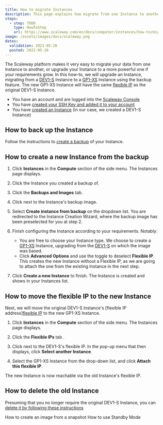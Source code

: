 ```yaml
---
title: How to migrate Instances
description: This page explains how migrate from one Instance to another
steps:
  - step: TODO
    type: HowToStep
    url: https://www.scaleway.com/en/docs/computer/instances/how-to/migrate-instances
image: /assets/images/docs/scaleway.png
dates:
  validation: 2021-05-26
  posted: 2021-05-26
---
```


The Scaleway platform makes it very easy to migrate your data from one Instance to another, or upgrade your Instance to a more powerful one if your requirements grow. In this how-to, we will upgrade an Instance, migrating from a [DEV1-S](/compute/instances/concepts#development-instance) Instance to a [GP1-XS](/compute/instances/concepts#general-purpose-instance) Instance using the backup feature. The new GP1-XS Instance will have the same [flexible IP](/compute/instances/concepts#flexible-ip) as the original DEV1-S Instance.

<Message type="requirement">

  - You have an account and are logged into the [Scaleway Console](https://console.scaleway.com)
  - You have [created your SSH Key and added it to your account](/console/my-project/how-to/create-ssh-key/)
  - You have [created an Instance](/compute/instances/how-to/create-an-instance) (in our case, we created a DEV1-S Instance)

</Message>

## How to back up the Instance

Follow the instructions to [create a backup](/compute/instances/how-to/create-a-backup/#how-to-create-a-backup) of your Instance.

## How to create a new Instance from the backup 

1. Click **Instances** in the **Compute** section of the side menu. The Instances page displays.

2. Click the Instance you created a backup of.

3. Click the **Backups and Images** tab.

4. Click <Icon name="more" /> next to the Instance's backup image.

  <Lightbox src="scaleway-backup-create-from-tab.png" alt="" />

5. Select **Create instance from backup** on the dropdown list. You are redirected to the Instance Creation Wizard, where the backup image has been preselected for you at step 2.

6. Finish configuring the Instance according to your requirements. Notably:
    - You are free to choose your Instance type. We choose to create a [GP1-XS](/compute/instances/concepts#general-purpose-instance) Instance, upgrading from the [DEV1-S](/compute/instances/concepts#development-instance) on which the image was based.
    - Click **Advanced Options** and use the <Icon name="toggle" /> toggle to deselect **Flexible IP**. This creates the new Instance without a Flexible IP, as we are going to attach the one from the existing Instance in the next step.
  <Lightbox src="scaleway-toggle-flexip.png" alt="" />

7. Click **Create a new Instance** to finish. The Instance is created and shows in your Instances list.

## How to move the flexible IP to the new Instance

Next, we will move the original DEV1-S Instance's [flexible IP address][flexible IP](/compute/instances/concepts#flexible-ip) to the new GP1-XS Instance. 

1. Click **Instances** in the **Compute** section of the side menu. The Instances page displays.

2. Click the **Flexible IPs** tab .

3. Click <Icon name="more" /> next to the DEV1-S's flexible IP. In the pop-up menu that then displays, click **Select another Instance**.

  <Lightbox src="scaleway-attach-flexip.png" alt="" />

4. Select the GP1-XS Instance from the drop-down list, and click **Attach this flexible IP**.

  The new Instance is now reachable via the old Instance's flexible IP.

## How to delete the old Instance

Presuming that you no longer require the original DEV1-S Instance, you can [delete it by following these instructions](/compute/instances/how-to/delete-instance)

<Navigation title="See Also">
  <PreviousButton to="/compute/instances/how-to/create-image-from-snapshot/">How to create an image from a snapshot</PreviousButton>
  <NextButton to="/compute/instances/how-to/use-standby-mode/">How to use Standby Mode</NextButton>
</Navigation>
